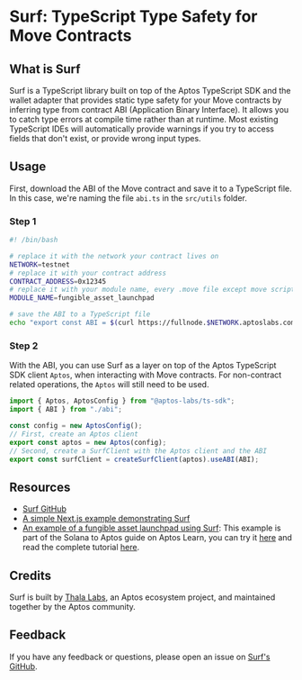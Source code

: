 
# Surf: TypeScript Type Safety for Move Contracts

## What is Surf

Surf is a TypeScript library built on top of the Aptos TypeScript SDK and the wallet adapter that provides static type safety for your Move contracts by inferring type from contract ABI (Application Binary Interface). It allows you to catch type errors at compile time rather than at runtime. Most existing TypeScript IDEs will automatically provide warnings if you try to access fields that don't exist, or provide wrong input types.

## Usage

First, download the ABI of the Move contract and save it to a TypeScript file. In this case, we're naming the file `abi.ts` in the `src/utils` folder.

<Steps>

### Step 1

```bash filename="gen_abi.sh"
#! /bin/bash

# replace it with the network your contract lives on
NETWORK=testnet
# replace it with your contract address
CONTRACT_ADDRESS=0x12345
# replace it with your module name, every .move file except move script has module_address::module_name {}
MODULE_NAME=fungible_asset_launchpad

# save the ABI to a TypeScript file
echo "export const ABI = $(curl https://fullnode.$NETWORK.aptoslabs.com/v1/accounts/$CONTRACT_ADDRESS/module/$MODULE_NAME | sed -n 's/.*"abi":\({.*}\).*}$/\1/p') as const" > src/utils/abi.ts
```

### Step 2

With the ABI, you can use Surf as a layer on top of the Aptos TypeScript SDK client `Aptos`, when interacting with Move contracts. For non-contract related operations, the `Aptos` will still need to be used.

```ts filename="src/utils/aptos.ts"
import { Aptos, AptosConfig } from "@aptos-labs/ts-sdk";
import { ABI } from "./abi";

const config = new AptosConfig();
// First, create an Aptos client
export const aptos = new Aptos(config);
// Second, create a SurfClient with the Aptos client and the ABI
export const surfClient = createSurfClient(aptos).useABI(ABI);
```

</Steps>

## Resources

- [Surf GitHub](https://github.com/ThalaLabs/surf)
- [A simple Next.js example demonstrating Surf](https://github.com/ThalaLabs/surf/tree/main/example)
- [An example of a fungible asset launchpad using Surf](https://github.com/aptos-labs/move-by-examples/tree/main/fungible-asset-launchpad): This example is part of the Solana to Aptos guide on Aptos Learn, you can try it [here](https://fungible-asset-launchpad.vercel.app/) and read the complete tutorial [here](https://learn.aptoslabs.com/example/solana-to-aptos-2/fa-launchpad/demo).

## Credits

Surf is built by [Thala Labs](https://thala.fi/), an Aptos ecosystem project, and maintained together by the Aptos community.

## Feedback

If you have any feedback or questions, please open an issue on [Surf's GitHub](https://github.com/ThalaLabs/surf/issues).
